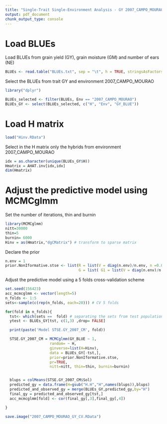 ---
title: "Single-Trait Single-Environment Analysis - GY 2007_CAMPO_MOURAO"
output: pdf_document
chunk_output_type: console
---
# Load BLUEs


Load BLUEs from grain yield (GY), grain moisture (GM) and number of ears (NE)

```{r eval=FALSE, message=FALSE}
BLUEs <- read.table("BLUEs.txt", sep = "\t", h = TRUE, stringsAsFactors = F)
```

Select the BLUEs from trait GY and environment 2007_CAMPO_MOURAO

```{r eval=FALSE, message=FALSE}
library("dplyr")

BLUEs_selected <- filter(BLUEs, Env == "2007_CAMPO_MOURAO")
BLUEs_GY <- select(BLUEs_selected, c("H", "Env", "GY_BLUE"))
```


# Load H matrix

```{r eval=FALSE, message=FALSE}
load("Hinv.RData")
```

Select in the H matrix only the hybrids from environment 2007_CAMPO_MOURAO

```{r eval=FALSE, message=FALSE}
idx = as.character(unique(BLUEs_GY$H))
Hmatrix = AHAT.inv[idx,idx]
dim(Hmatrix) 
```


# Adjust the predictive model using MCMCglmm


Set the number of iterations, thin and burnin

```{r eval=FALSE, message=FALSE}
library(MCMCglmm)
nitt=30000
thin=5
burnin= 6000
Hinv = as(Hmatrix,"dgCMatrix") # transform to sparse matrix
```

Declare the prior

```{r eval=FALSE, message=FALSE}
n.env = 1
prior.NonIformative.stse <- list(R = list(V = diag(n.env)/n.env, n =0.002), 
                                 G = list( G1 = list(V = diag(n.env)/n.env, n = 0.002)))

```


Adjust the predictive model using a 5 folds cross-validation scheme 

```{r, eval=FALSE, message=FALSE}
set.seed(156423) 
acc_mcmcglmm <- vector(length=5)
n_folds <- 1:5
sets<-sample(c(rep(n_folds, each=20))) # CV 5 folds

for(fold in n_folds){
  tst<- which(sets ==  fold) # separating the sets from test population
  ytest <- BLUEs_GY[tst, c(1,3) ,drop= FALSE]

  print(paste('Model STSE.GY_2007_CM', fold))

  STSE.GY_2007_CM = MCMCglmm(GY_BLUE ~ 1,
                    random= ~ H,
                    ginverse=list(H=Hinv),
                    data = BLUEs_GY[-tst,], 
                    prior=prior.NonIformative.stse,
                    pr=TRUE,
                    nitt=nitt, thin=thin, burnin=burnin)


  blups = colMeans(STSE.GY_2007_CM$Sol)
  predicted_gy = data.frame(H=gsub("H.H","H",names(blups)),blups)
  predicted_and_observed_gy = merge(BLUEs_GY,predicted_gy,by="H")
  final_gy = predicted_and_observed_gy[tst,]
  acc_mcmcglmm[fold] <- cor(final_gy[,3],final_gy[,4])

}

save.image("2007_CAMPO_MOURAO_GY_CV.RData")
```



